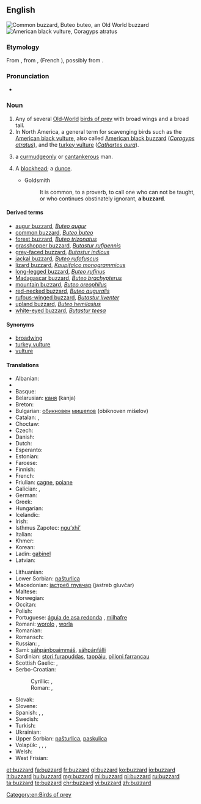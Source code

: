 ==English==

[[Image:Poster Buteo buteo.jpg|thumb|Common buzzard, ''Buteo buteo'', an Old World buzzard]]
[[Image:Coragyps-atratus-001.jpg|thumb|American black vulture, ''Coragyps atratus'']]
{{wikipedia}}

===Etymology===
From {{etyl|xno|en}} {{term|buisart|lang=fro}}, from {{etyl|fro|en}} {{term|buison|lang=fro}}, {{term|buson|lang=fro}} (French {{term|buse|lang=fr}}), possibly from {{etyl|la|en}} {{term|buteon|buteōn|[[buteo]]|lang=la}}.

===Pronunciation===
* {{IPA|/ˈbʌzəɻd/}}

===Noun===
{{en-noun}}

# Any of several [[Old-World]] [[bird of prey|birds of prey]] with broad wings and a broad tail.
# In North America, a general term for scavenging birds such as the [[American black vulture]], also called [[American black buzzard]] (''[[Coragyps atratus]]''), and the [[turkey vulture]] (''[[Cathartes aura]]'').
# {{context|colloquial|often preceded by "old"|lang=en}} a [[curmudgeonly]] or [[cantankerous]] man.
# {{context|archaic|lang=en}} A [[blockhead]]; a [[dunce]].
#* Goldsmith
#*: It is common, to a proverb, to call one who can not be taught, or who continues obstinately ignorant, '''a buzzard'''.

====Derived terms====
* [[augur buzzard]], ''[[Buteo augur]]''
* [[common buzzard]], ''[[Buteo buteo]]''
* [[forest buzzard]], ''[[Buteo trizonatus]]''
* [[grasshopper buzzard]], ''[[Butastur rufipennis]]''
* [[grey-faced buzzard]], ''[[Butastur indicus]]''
* [[jackal buzzard]], ''[[Buteo rufofuscus]]''
* [[lizard buzzard]], ''[[Kaupifalco monogrammicus]]''
* [[long-legged buzzard]], ''[[Buteo rufinus]]''
* [[Madagascar buzzard]], ''[[Buteo brachypterus]]''
* [[mountain buzzard]], ''[[Buteo oreophilus]]''
* [[red-necked buzzard]], ''[[Buteo auguralis]]''
* [[rufous-winged buzzard]], ''[[Butastur liventer]]''
* [[upland buzzard]], ''[[Buteo hemilasius]]''
* [[white-eyed buzzard]], ''[[Butastur teesa]]''

====Synonyms====
* [[broadwing]]
* [[turkey vulture]]
* [[vulture]]

====Translations====
{{trans-top|Genus Buteo}}
* Albanian: {{t-|sq|huta}}
* {{trreq|ar}}
* Basque: {{t-|eu|zapelatz}}
* Belarusian: [[каня]] (kanja) {{f}}
* Breton: {{t-|br|baou}}
* Bulgarian: [[обикновен]] [[мишелов]] (obiknoven mišelov) {{m}}
* Catalan: {{t-|ca|aligot|m}}, {{t-|ca|zopilot|m}}
* Choctaw: {{tø|cho|sheki}}
* Czech: {{t-|cs|káně|n}}
* Danish: {{t-|da|musvåge}}
* Dutch: {{t+|nl|buizerd|m}}
* Esperanto: {{t-|eo|buteo}}
* Estonian: {{t-|et|hiireviu}}
* Faroese: {{t-|fo|músvákur|m}}
* Finnish: {{t+|fi|haukka}}
* French: {{t+|fr|buse|f}}
* Friulian: [[cagne]], [[poiane]]
* Galician: {{t-|gl|miñato|m}}, {{t+|gl|bexato|m}}
* German: {{t+|de|Bussard|m}}
* Greek: {{t+|el|γερακίνα|f}}
* Hungarian: {{t-|hu|ölyv}}
* Icelandic: {{t+|is|músvákur|m}}
* Irish: {{t-|ga|clamhán}}
* Isthmus Zapotec: [[nguʼxhiʼ]]
* Italian: {{t+|it|poiana|f}}
* Khmer: {{t+|km|ត្មាត|tr=tmaat|sc=Khmr}}
* Korean: {{t-|ko|말똥가리|tr=malttonggari}}
* Ladin: [[gabinel]]
* Latvian: {{t-|lv|klijāns}}
{{trans-mid}}
* Lithuanian: {{t+|lt|suopis}}
* Lower Sorbian: [[pašturlica]] {{f}}
* Macedonian: [[jастреб глувчар]] (jastreb gluvčar) {{m}}
* Maltese: {{t-|mt|kuċċarda prima|f}}
* Norwegian: {{t-|no|musvåk}}
* Occitan: {{t-|oc|tartana|f}}
* Polish: {{t+|pl|myszołów|m}}
* Portuguese: [[águia de asa redonda]] {{f}}, [[milhafre]] {{m}}
* Romani: [[worolo]] {{m}}, [[worla]] {{f}}
* Romanian: {{t-|ro|șoricar}} {{m}}
* Romansch: {{t-|rm|girun da mieurs}}
* Russian: {{t+|ru|канюк|m|tr=kanjúk}}, {{t-|ru|саpыч|m|tr=sarýč}}
* Sami: [[sáhpánboaimmáš]], [[sáhpánfálli]]
* Sardinian: [[stori furapuddas]], [[tappàiu]], [[pilloni farrancau]]
* Scottish Gaelic: {{t-|gd|clamhan|m}}, {{t-|gd|àrmhaigh|m}}
* Serbo-Croatian:
*: Cyrillic: {{t-|sh|мишар|m|alt=ми̏ша̄р|sc=Cyrl}}, {{t-|sh|шкањац|m|alt=шка́њац|sc=Cyrl}}
*: Roman: {{t-|sh|mišar|m|alt=mȉšār}}, {{t-|sh|škanjac|m|alt=škánjac}}
* Slovak: {{t-|sk|myšiak lesný}}
* Slovene: {{t-|sl|kanja}}
* Spanish: {{t-|es|ratonero común|m}} <!--[[busardo]] is this for the American continent?-->, {{t-|es|busardo|m}}, {{t-|es|gavilán|m}}
* Swedish: {{t+|sv|ormvråk}}
* Turkish: {{t+|tr|şahin}}
* Ukrainian: {{t-|uk|канюк|m|tr=kanjúk}}
* Upper Sorbian: [[pašturlica]], [[paskulica]]
* Volapük: {{qualifier|male or female}} {{t+|vo|busar}}, {{qualifier|male}} {{t-|vo|hibusar}}, {{qualifier|female}} {{t-|vo|jibusar}}, {{qualifier|offspring, young}} {{t-|vo|busarül}}
* Welsh: {{t-|cy|bwncath}}
* West Frisian: {{t+|fy|mûzefalk}}
{{trans-bottom}}

{{trans-see|American black vulture|black vulture}}

{{trans-see|turkey vulture}}

[[Category:en:Birds of prey]]

[[et:buzzard]]
[[fa:buzzard]]
[[fr:buzzard]]
[[gl:buzzard]]
[[ko:buzzard]]
[[io:buzzard]]
[[lt:buzzard]]
[[hu:buzzard]]
[[mg:buzzard]]
[[ml:buzzard]]
[[pl:buzzard]]
[[ru:buzzard]]
[[ta:buzzard]]
[[te:buzzard]]
[[chr:buzzard]]
[[vi:buzzard]]
[[zh:buzzard]]